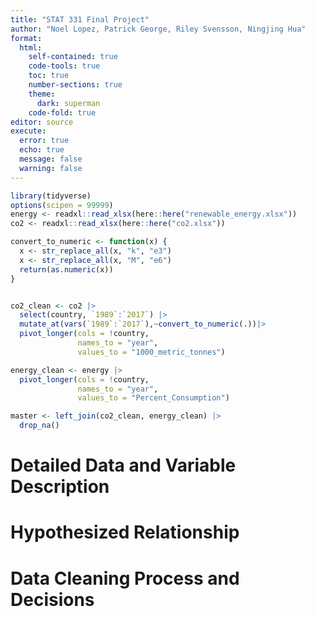 ```yaml
---
title: "STAT 331 Final Project"
author: "Noel Lopez, Patrick George, Riley Svensson, Ningjing Hua"
format: 
  html:
    self-contained: true
    code-tools: true
    toc: true
    number-sections: true
    theme: 
      dark: superman
    code-fold: true
editor: source
execute: 
  error: true
  echo: true
  message: false
  warning: false
---
```


```r
library(tidyverse)
options(scipen = 99999)
energy <- readxl::read_xlsx(here::here("renewable_energy.xlsx"))
co2 <- readxl::read_xlsx(here::here("co2.xlsx"))

```

```r
convert_to_numeric <- function(x) {
  x <- str_replace_all(x, "k", "e3")
  x <- str_replace_all(x, "M", "e6")
  return(as.numeric(x))
}


co2_clean <- co2 |>
  select(country, `1989`:`2017`) |>
  mutate_at(vars(`1989`:`2017`),~convert_to_numeric(.))|>
  pivot_longer(cols = !country,
               names_to = "year",
               values_to = "1000_metric_tonnes")

energy_clean <- energy |>
  pivot_longer(cols = !country,
               names_to = "year",
               values_to = "Percent_Consumption")

master <- left_join(co2_clean, energy_clean) |> 
  drop_na()
```
# Detailed Data and Variable Description

# Hypothesized Relationship

# Data Cleaning Process and Decisions
